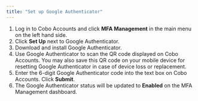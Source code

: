 ```yaml
---
title: "Set up Google Authenticator"
---
```


1) Log in to Cobo Accounts and click **MFA Management** in the main menu on the left hand side.
2) Click **Set Up** next to Google Authenticator.
3) Download and install Google Authenticator.
4) Use Google Authenticator to scan the QR code displayed on Cobo Accounts. You may also save this QR code on your mobile device for resetting Google Authenticator in case of device loss or replacement.
5) Enter the 6-digit Google Authenticator code into the text box on Cobo Accounts. Click **Submit**.
6) The Google Authenticator status will be updated to **Enabled** on the MFA Management dashboard.

